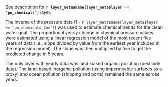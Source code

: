 See description for **`r layer_meta$name[layer_meta$layer == 'po_chemicals']`** layer.

The inverse of the pressure data (1 - `r layer_meta$name[layer_meta$layer == 'po_chemicals_3nm']`) was used to estimate chemical trends for the clean water goal. The proportional yearly change in chemical pressure values were estimated using a linear regression model of the most recent five years of data (i.e., slope divided by value from the earliest year included in the regression model).  The slope was then multiplied by five to get the predicted change in 5 years.  

The only layer with yearly data was land-based organic pollution (pesticide data). The land-based inorganic pollution (using impermeable surfaces as a proxy) and ocean pollution (shipping and ports) remained the same across years.
